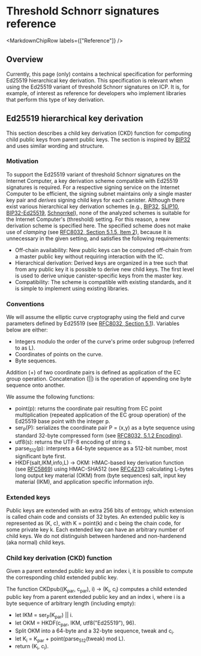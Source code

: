 
# Threshold Schnorr signatures reference

<MarkdownChipRow labels={["Reference"]} />

## Overview
Currently, this page (only) contains a technical specification for performing Ed25519 hierarchical key derivation.
This specification is relevant when using the Ed25519 variant of threshold Schnorr signatures on ICP.
It is, for example, of interest as reference for developers who implement libraries that perform this type of key derivation.

## Ed25519 hierarchical key derivation

This section describes a child key derivation (CKD) function for computing child public keys from parent public keys.
The section is inspired by [BIP32](https://github.com/bitcoin/bips/blob/master/bip-0032.mediawiki) and uses similar wording and structure.

### Motivation

To support the Ed25519 variant of threshold Schnorr signatures on the Internet Computer, a key derivation scheme compatible with Ed25519 signatures is required.
For a respective signing service on the Internet Computer to be efficient, the signing subnet maintains only a single master key pair and _derives_ signing child keys for each canister.
Although there exist various hierarchical key derivation schemes (e.g., [BIP32](https://github.com/bitcoin/bips/blob/master/bip-0032.mediawiki), [SLIP10](https://github.com/satoshilabs/slips/blob/master/slip-0010.md), [BIP32-Ed25519](https://input-output-hk.github.io/adrestia/static/Ed25519_BIP.pdf), [Schnorrkel](https://github.com/w3f/schnorrkel)), none of the analyzed schemes is suitable for the Internet Computer's (threshold) setting.
For this reason, a new derivation scheme is specified here.
The specified scheme does not make use of _clamping_ (see [RFC8032, Section 5.1.5, Item 2](https://datatracker.ietf.org/doc/html/rfc8032#section-5.1.5)), because it is unnecessary in the given setting, and satisfies the following requirements:

- Off-chain availability: New public keys can be computed off-chain from a master public key without requiring interaction with the IC.
- Hierarchical derivation: Derived keys are organized in a tree such that from any public key it is possible to derive new child keys. The first level is used to derive unique canister-specific keys from the master key.
- Compatibility: The scheme is compatible with existing standards, and it is simple to implement using existing libraries.

### Conventions

We will assume the elliptic curve cryptography using the field and curve parameters defined by Ed25519 (see [RFC8032, Section 5.1](https://datatracker.ietf.org/doc/html/rfc8032#section-5.1)). Variables below are either:

- Integers modulo the order of the curve's prime order subgroup (referred to as L).
- Coordinates of points on the curve.
- Byte sequences.

Addition (+) of two coordinate pairs is defined as application of the EC group operation.
Concatenation (||) is the operation of appending one byte sequence onto another.

We assume the following functions:

- point(p): returns the coordinate pair resulting from EC point multiplication (repeated application of the EC group operation) of the Ed25519 base point with the integer p.
- ser<sub>P</sub>(P): serializes the coordinate pair P = (x,y) as a byte sequence using standard 32-byte compressed form (see [RFC8032, 5.1.2 Encoding](https://datatracker.ietf.org/doc/html/rfc8032#section-5.1.2)).
- utf8(s): returns the UTF-8 encoding of string s.
- parse<sub>512</sub>(p): interprets a 64-byte sequence as a 512-bit number, most significant byte first.
- HKDF(salt,IKM,info,L) -> OKM: HMAC-based key derivation function (see [RFC5869](https://datatracker.ietf.org/doc/html/rfc5869)) using HMAC-SHA512 (see [RFC4231](https://datatracker.ietf.org/doc/html/rfc4231)) calculating L-bytes long output key material (OKM) from (byte sequences) salt, input key material (IKM), and application specific information *info*.

### Extended keys

Public keys are extended with an extra 256 bits of entropy, which extension is called chain code and consists of 32 bytes.
An extended public key is represented as (K, c), with K = point(k) and c being the chain code, for some private key k.
Each extended key can have an arbitrary number of child keys.
We do not distinguish between hardened and non-hardenend (aka normal) child keys.

### Child key derivation (CKD) function

Given a parent extended public key and an index i, it is possible to compute the corresponding child extended public key.

The function CKDpub((K<sub>par</sub>, c<sub>par</sub>), i) → (K<sub>i</sub>, c<sub>i</sub>) computes a child extended public key from a parent extended public key and an index i, where i is a byte sequence of arbitrary length (including empty):

- let IKM = ser<sub>P</sub>(K<sub>par</sub>) || i.
- let OKM = HKDF(c<sub>par</sub>, IKM, utf8("Ed25519"), 96).
- Split OKM into a 64-byte and a 32-byte sequence, tweak and c<sub>i</sub>.
- let K<sub>i</sub> = K<sub>par</sub> + point(parse<sub>512</sub>(tweak) mod L).
- return (K<sub>i</sub>, c<sub>i</sub>).